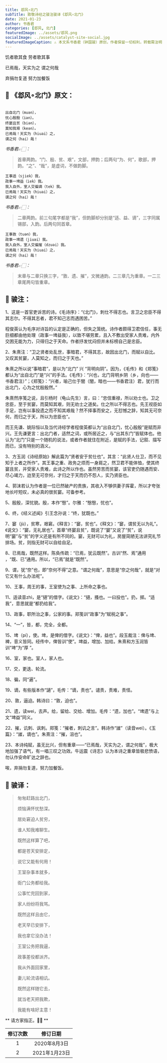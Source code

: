 ```yaml
---
title: 邶风∘北门
subTitle: 致敬诗经之骏注骏译《邶风∘北门》 
date: 2021-01-23 
author: 书香君
categories: [邶风, 北门]
featuredImage: ../assets/邶风.png
socialImage: ../assets/catalyst-site-social.jpg
featuredImageCaption: ⚠️️ 本文系书香君（钟国骏）原创，作者保留一切权利，转载需注明出处。
---
```


饥者歌其食
劳者歌其事

已焉哉，天实为之
谓之何哉

弃捐勿复道
努力加餐饭

## 🌼 《邶风∘北门》原文：
```

出自北门（muən），
忧心殷殷（iən）。
终窭且贫（biən），
莫知我艰（keən）。
已焉哉！天实为（hiuai）之，
谓之何（hai）哉！

```
*书香君👉🏻：* 

> 首章两韵。“门、殷、贫、艰”，文部，押韵；后两句“为、何”，歌部，押韵。“之”、“哉”，是虚词，不做韵脚。

```
王事适（sjiek）我，
政事一埤益（iek）我。
我入自外，室人交徧谪（tek）我。
已焉哉！天实为（hiuai）之，
谓之何（hai）哉！

```
*书香君👉🏻：* 

> 二章两韵。前三句尾字都是“我”，但韵脚却分别是“适、益、谪”，三字同属锡部，入韵。后两句同首章。

```
王事敦（tuən）我，
政事一埤遗（jiuəi）我。
我入自外，室人交徧摧（dzuəi）我。
已焉哉！天实为（hiuai）之，
谓之何（hai）哉！

```
*书香君👉🏻：* 

> 末章与二章只换三字，“敦、遗、摧”，文微通韵。二三章几为重章。一二三章尾两句皆重章。

## 🍁️ 骏注：

1、这是一首官吏诉苦的诗。《毛诗序》：“《北门》，刺仕不得志也。言卫之忠臣不得其志尔。不得其志者，君不知己志而遇困苦。”

程俊英认为毛序对诗旨的认定是正确的，但失之笼统。诗作者颇得卫君信任，事无巨细都由他处理（政事一埤益我），以致不堪劳累，且入不敷出受家人责难，内外交困无能为力，只得归之于天命。作者抒发忧闷但并未标榜自己是忠臣。

2、朱熹注：“卫之贤者处乱世，事暗君，不得其志，故因出北门，而赋以自比。又叹其贫窭，人莫知之，而归之于天也。”

朱熹之所以说“事暗君”，是以为“北门” 兴 “背明向阴”。因为，《毛传》和《郑笺》都认为“出自北门”是“兴”的手法。《毛传》：“兴也，北门背明乡阴（乡，向也——书香君注）”；《郑笺》：“兴者，喻己仕于闇（闇，暗也——书香君注）君，犹行而出北门，心为之忧殷殷然。”

朱熹然序笺之说，且引杨时（龟山先生）言，曰：“忠信重禄，所以劝士也。卫之忠臣，至于贫窭，而莫知其艰，则无劝士之道矣。仕之所以不得志也。先王视臣如手足，岂有以事投遗之而不知其艰哉？然不择事而安之，无怼憾之辞，知其无可奈何，而归之于天，所以为忠臣也”。

而王先谦、姚际恒以及当代诗经学者程俊英都认为“出自北门，忧心殷殷”是赋而非兴。王先谦更言：出北门者，适然之词，或所居近之，与“出其东门”皆赋体也。他认为“北门”只是一个随机的说法，或者作者就住在附近，是赋的手法，记叙、描写而已，没有特别的涵义。

3、方玉润《诗经原始》解此篇为“贤者安于贫仕也”。其言：“此贤人仕卫，而不见知于上者之所作”。其王事之重、政务之烦而一身肩之，然卫君不能体恤，使其终窭且贫，并受家人责难，此诗之所以作也。虽然劳苦而贫窭，该官吏仍随遇而安、尽心竭力，迨至无可奈何，才归之于天而仍不怨人，实乃贤臣也。

4、郭沫若认为作者是一位已然破产的贵族，其收入不够供妻子挥霍，所以才夸张地长吁短叹，未必真的很贫窭。可备参考。

5、殷殷，深忧貌。殷，本作“慇”。尔雅：“慇慇，忧也”。

6、终，《经义述闻》引王念孙说：“终，犹既也。”

7、窭（jù），贫寒，艰窘。《释言》：“窭，贫也”。《释文》：“窭，谓贫无以为礼”。《说文》：“窭，无礼居也”。首章“终窭且贫”，既说了“窭”又说了“贫”，说明“窭”与“贫”的字义还是有所不同的。窭，无财可以为礼，房屋简陋无法讲究礼节排场。贫，则指无财可以自给自足。

8、已焉哉，既然这样。陈奂传疏：“已焉，犹云既然”。古训“然、焉”通用
，“既、已”通用。所以，“已焉”就是“既然”。

9、谓，犹“奈”也，即“奈何不得”之意。“谓之何哉”，意思是“奈之何哉”，就是“对它又有什么办法呢”。

10、王事，周王的事，王室使为之事、上所命之事也。

11、适读音zhì，是“擿”的借字。《说文》：“擿，搔也。一曰投也”。扔，掷。“适我”，意思就是“都扔给我”。

13、政事，职所治之事，公家的事。郑笺训“政事”为“赋税之事”。

14、“一”，皆，都，完全，全都。

15、埤（pí），使。埤，是俾的借字。《说文》：“俾，益也”。段玉裁注：俾与埤、裨，音义皆同。经传中，俾皆训“使”。埤益，增加、加给。朱熹和方玉润皆训“埤”为“厚
”。

16、室，家也。室人，家人也。

17、交，更迭、轮流。

18、徧，同“遍”。

19、谪，有些版本作“讁”，毛传：“谪，责也”。谴责，责难，责怪。

20、敦，逼迫。韩诗曰：“敦，迫也”。

21、遗，读wei，去声。给，留给、交给、增加。毛传：“遗，加也”。“埤遗”与上文“埤益”同义。

22、摧，讥刺、讽刺。郑笺：“摧者，刺讥之言”。韩诗作“䜅”（读音wei）。《玉篇》：“䜅，谪也”。朱熹注：“摧，沮也”。

23、本诗纯赋，虽无比兴，但有重章——“已焉哉，天实为之，谓之何哉”，极大地加强了语气，有一唱三叹之功效。牛运震《诗志》认为本诗之重章皆极悲愤语，勿认作安命旷达之辞也。

唉，弃捐勿复道，努力加餐饭。

## 🍁️ 骏译：

> 匆匆赶路出北门，
> 
> 烦恼满怀忧愁深。
> 
> 居处窘迫人贫穷，
> 
> 谁人知我难聊生。
> 
> 既然这样算了吧，
> 
> 都是苍天安排定，
> 
> 说它又能有何用！

> 王室杂事本就多，
> 
> 衙门公务都给我。
> 
> 公事忙完回到家，
> 
> 家人纷纷将我骂。
> 
> 既然这样且由它，
> 
> 老天早已安排下，
> 
> 我也拿它没办法！

> 王室公务把我逼，
> 
> 政事差役都派齐。
> 
> 我从外面回家里，
> 
> 妻儿轮流语相讥。
> 
> 既然这样随它去，
> 
> 就当老天把我欺，
> 
> 我能有啥好主意！

** 请方家指正。🙏🏻 **

| 修订次数      | 修订日期 | 
|   :----: |    :----:   | 
| 1    | 2020年8月3日       | 
| 2    | 2021年1月23日       | 
